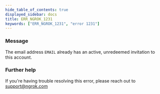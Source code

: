 ```yaml
---
hide_table_of_contents: true
displayed_sidebar: docs
title: ERR_NGROK_1231
keywords: ["ERR_NGROK_1231", "error 1231"]
---
```


### Message

The email address `EMAIL` already has an active, unredeemed invitation to this account.

### Further help

If you're having trouble resolving this error, please reach out to [support@ngrok.com](mailto:support@ngrok.com?subject=Help%20with%20ERR_NGROK_1231)
